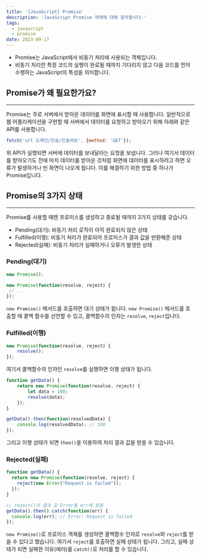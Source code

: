 ```yaml
---
title: '[JavaScript] Promise'
description: 'JavaScript Promise 객체에 대해 알아봅시다.'
tags:
  - javascript
  - promise
date: 2023-09-17
---
```


- Promise는 JavaScript에서 비동기 처리에 사용되는 객체입니다.
- 비동기 처리란 특정 코드의 실행이 완료될 때까지 기다리지 않고 다음 코드를 먼저 수행하는 JavaScript의 특성을 의미합니다.

## Promise가 왜 필요한가요?

---

Promise는 주로 서버에서 받아온 데이터를 화면에 표시할 때 사용합니다. 일반적으로 웹 어플리케이션을 구현할 때 서버에서 데이터를 요청하고 받아오기 위해 아래와 같은 API를 사용합니다.

```jsx
fetch('url 도메인/진솔/진솔바보', {method: 'GET'});
```

위 API가 실행되면 서버에 데이터를 보내달라는 요청을 보냅니다. 그러나 여기서 데이터를 받아오기도 전에 마치 데이터를 받아온 것처럼 화면에 데이터를 표시하려고 하면 오류가 발생하거나 빈 화면이 나오게 됩니다. 이를 해결하기 위한 방법 중 하나가 Promise입니다.

## Promise의 3가지 상태

---

Promise를 사용할 때엔 프로미스를 생성하고 종료될 때까지 3가지 상태를 갖습니다.

- Pending(대기): 비동기 처리 로직이 아직 완료되지 않은 상태
- Fulfilled(이행): 비동기 처리가 완료되어 프로미스가 결과 값을 반환해준 상태
- Rejected(실패): 비동기 처리가 실패하거나 오류가 발생한 상태

### Pending(대기)

```jsx
new Promise();

new Promise(function(resolve, reject) {
 // ...
});
```

`new Promise()` 메서드를 호출하면 대기 상태가 됩니다. `new Promise()` 메서드를 호출할 때 콜백 함수를 선언할 수 있고, 콜백함수의 인자는 `resolve`, `reject`입니다.

### Fulfilled(이행)

```jsx
new Promise(function(resolve, reject) {
	resolve();
});
```

여기서 콜백함수의 인자인 `resolve`를 실행하면 이행 상태가 됩니다.

```jsx
function getData() {
	return new Promise(function(resolve, reject) {
		let data = 100;
		resolve(data);
	});
}

getData().then(function(resolvedData) {
	console.log(resolvedData); // 100
});
```

그리고 이행 상태가 되면 `then()`을 이용하여 처리 결과 값을 받을 수 있습니다.

### Rejected(실패)

```jsx
function getData() {
  return new Promise(function(resolve, reject) {
    reject(new Error("Request is failed"));
  });
}

// reject()의 결과 값 Error를 err에 받음
getData().then().catch(function(err) {
  console.log(err); // Error: Request is failed
});
```

`new Promise()`로 프로미스 객체를 생성하면 콜백함수 인자로 `resolve`와 `reject`를 받을 수 있다고 했습니다. 여기서 `reject`를 호출하면 실패 상태가 됩니다. 그리고, 실패 상태가 되면 실패한 이유(에러)를 `catch()`로 처리를 할 수 있습니다.